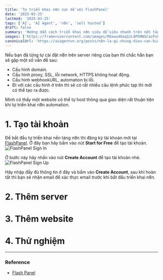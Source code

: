 ```yaml
---
title: 'Tự triển khai n8n cực dễ với FlashPanel'
date: '2025-03-25'
lastmod: '2025-03-25'
tags: ['AI', 'AI Agent', 'n8n', 'selt hosted']
draft: false
summary: 'Hướng dẫn cách triển khai n8n siêu dễ siêu nhanh trên nền tảng FlashPanel'
images: ['https://framerusercontent.com/images/REewxdOaqSzL8PhMNSCacPxkM.webp']
canonicalUrl: 'https://aiagentvn.org/posts/n8n-la-gi-nhung-dieu-can-biet-ve-n8n-automation'
---
```


Nếu bạn đã từng tự cài đặt n8n trên server riêng của bạn thì chắc hẳn bạn sẽ gặp một số vấn đề sau:
- Cấu hình domain.
- Cấu hình proxy, SSL, lỗi network, HTTPS không hoạt động.
- Cấu hình webhookURL, automation bị lỗi.
- Đi với các cấu hình ở trên thì sẽ có rất nhiều câu lệnh phức tạp thì mới có thể tạo ra được.

Mình có thấy một website có thể tự host thông qua giao diện rất thuận tiện khi tự triển khai n8n automation.

# 1. Tạo tài khoản
Để bắt đầu tự triển khai nền tảng n8n thì đăng ký tài khoản mới tại [FlashPanel](https://flashpanel.io?ref=JOKXRF). Ở đây bạn hãy bấm vào nút **Start for Free** để tạo tài khoản.
![FlashPanel Sign In](/static/images/flashpanel-login.png)

Ở bước này hãy nhấn vào nút **Create Account** để tạo tài khoản nhé.
![FlashPanel Sign Up](/static/images/flashpanel-sign-up.png)

Hãy nhập đầy đủ thông tin ở đây và bấm vào **Create Account**, sau khi hoàn tất thì bạn sẽ nhận email để xác thực email trước khi bắt đầu triển khai n8n.

# 2. Thêm server 

# 3. Thêm website

# 4. Thử nghiệm



---
### Reference

- [Flash Panel](https://flashpanel.io/)
